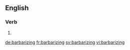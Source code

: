 ==English==

===Verb===
{{head|en|present participle}}

# {{present participle of|barbarize|lang=en|nocat=1}}

[[de:barbarizing]]
[[fr:barbarizing]]
[[sv:barbarizing]]
[[vi:barbarizing]]
